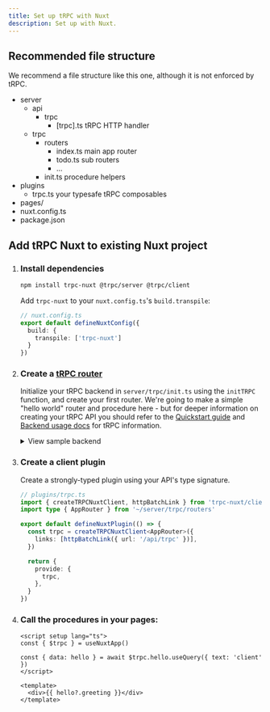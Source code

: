 ```yaml
---
title: Set up tRPC with Nuxt
description: Set up with Nuxt.
---
```



## Recommended file structure

We recommend a file structure like this one, although it is not enforced by tRPC.

<FileTree>

- server
  - api
    - trpc
      - [trpc].ts tRPC HTTP handler
  - trpc
    - routers
      - index.ts main app router
      - todo.ts sub routers
      - ...
    - init.ts procedure helpers
- plugins
  - trpc.ts your typesafe tRPC composables
- pages/
- nuxt.config.ts
- package.json

</FileTree>

## Add tRPC Nuxt to existing Nuxt project

<Steps>

1. ### Install dependencies

    ```bash
    npm install trpc-nuxt @trpc/server @trpc/client
    ```

    Add `trpc-nuxt` to your `nuxt.config.ts`'s `build.transpile`:

    ```ts
    // nuxt.config.ts
    export default defineNuxtConfig({
      build: {
        transpile: ['trpc-nuxt']
      }
    })
    ```

2. ### Create a [tRPC router](https://trpc.io/docs/server/routers)

    Initialize your tRPC backend in `server/trpc/init.ts` using the `initTRPC` function, and create your first router. We're going to make a simple "hello world" router and procedure here - but for deeper information on creating your tRPC API you should refer to the [Quickstart guide](https://trpc.io/docs/quickstart) and [Backend usage docs](https://trpc.io/docs/server/introduction) for tRPC information.

    <details>

    <summary>View sample backend</summary>

    ```ts
    // server/trpc/init.ts
    import { initTRPC } from '@trpc/server';
    import type { H3Event } from 'h3';

    export const createTRPCContext = async (event: H3Event) => {
      /**
      * @see: https://trpc.io/docs/server/context
      */
      return { auth: event.context.auth };
    }

    // Avoid exporting the entire t-object
    // since it's not very descriptive.
    // For instance, the use of a t variable
    // is common in i18n libraries.
    const t = initTRPC.create({
      /**
      * @see https://trpc.io/docs/server/data-transformers
      */
      // transformer: superjson,
    });

    // Base router and procedure helpers
    export const createTRPCRouter = t.router;
    export const createCallerFactory = t.createCallerFactory;
    export const baseProcedure = t.procedure;
    ```

    ```ts
    // server/trpc/routers/index.ts
    import { baseProcedure, createTRPCRouter } from '~/server/trpc/init'
    import { z } from 'zod'

    export const appRouter = createTRPCRouter({
      hello: baseProcedure
        .input(
          z.object({
            text: z.string(),
          }),
        )
        .query((opts) => {
          return {
            greeting: `hello ${opts.input.text}`,
          };
        }),
    });

    // export type definition of API
    export type AppRouter = typeof appRouter;
    ```

    ```ts
    // server/api/trpc/[trpc].ts
    import { createTRPCNuxtHandler } from 'trpc-nuxt/server'
    import { createTRPCContext } from '~/server/trpc/init'
    import { appRouter } from '~/server/trpc/routers'

    export default createTRPCNuxtHandler({
      endpoint: '/api/trpc',
      router: appRouter,
      createContext: createTRPCContext,
    })
    ```

    </details>

3. ### Create a client plugin

    Create a strongly-typed plugin using your API's type signature.

    ```ts
    // plugins/trpc.ts
    import { createTRPCNuxtClient, httpBatchLink } from 'trpc-nuxt/client'
    import type { AppRouter } from '~/server/trpc/routers'

    export default defineNuxtPlugin(() => {
      const trpc = createTRPCNuxtClient<AppRouter>({
        links: [httpBatchLink({ url: '/api/trpc' })],
      })

      return {
        provide: {
          trpc,
        },
      }
    })
    ```

4. ### Call the procedures in your pages:

    ```vue
    <script setup lang="ts">
    const { $trpc } = useNuxtApp()

    const { data: hello } = await $trpc.hello.useQuery({ text: 'client'  })
    </script>

    <template>
      <div>{{ hello?.greeting }}</div>
    </template>
    ```

</Steps>
